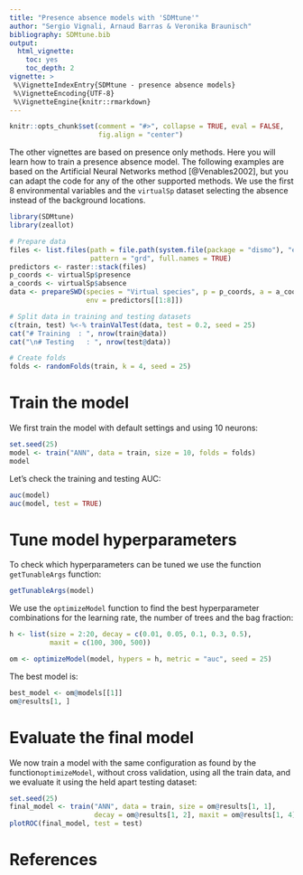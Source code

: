 ```yaml
---
title: "Presence absence models with 'SDMtune'"
author: "Sergio Vignali, Arnaud Barras & Veronika Braunisch"
bibliography: SDMtune.bib
output:
  html_vignette:
    toc: yes
    toc_depth: 2
vignette: >
 %\VignetteIndexEntry{SDMtune - presence absence models} 
 %\VignetteEncoding{UTF-8}
 %\VignetteEngine{knitr::rmarkdown}
---
```


```r
knitr::opts_chunk$set(comment = "#>", collapse = TRUE, eval = FALSE,
                      fig.align = "center")
```

The other vignettes are based on presence only methods. Here you will learn how to train a presence absence model. The following examples are based on the Artificial Neural Networks method [@Venables2002], but you can adapt the code for any of the other supported methods. We use the first 8 environmental variables and the `virtualSp` dataset selecting the absence instead of the background locations.
```r
library(SDMtune)
library(zeallot)

# Prepare data
files <- list.files(path = file.path(system.file(package = "dismo"), "ex"),
                    pattern = "grd", full.names = TRUE)
predictors <- raster::stack(files)
p_coords <- virtualSp$presence
a_coords <- virtualSp$absence
data <- prepareSWD(species = "Virtual species", p = p_coords, a = a_coords,
                   env = predictors[[1:8]])

# Split data in training and testing datasets
c(train, test) %<-% trainValTest(data, test = 0.2, seed = 25)
cat("# Training  : ", nrow(train@data))
cat("\n# Testing   : ", nrow(test@data))

# Create folds
folds <- randomFolds(train, k = 4, seed = 25)
```

# Train the model

We first train the model with default settings and using 10 neurons:
```r
set.seed(25)
model <- train("ANN", data = train, size = 10, folds = folds)
model
```

Let's check the training and testing AUC:
```r
auc(model)
auc(model, test = TRUE)
```

# Tune model hyperparameters

To check which hyperparameters can be tuned we use the function `getTunableArgs` function:
```r
getTunableArgs(model)
```

We use the `optimizeModel` function to find the best hyperparameter combinations for the learning rate, the number of trees and the bag fraction:

```r
h <- list(size = 2:20, decay = c(0.01, 0.05, 0.1, 0.3, 0.5),
          maxit = c(100, 300, 500))

om <- optimizeModel(model, hypers = h, metric = "auc", seed = 25)
```

The best model is:
```r
best_model <- om@models[[1]]
om@results[1, ]
```

# Evaluate the final model

We now train a model with the same configuration as found by the function`optimizeModel`, without cross validation, using all the train data, and we evaluate it using the held apart testing dataset:
```r
set.seed(25)
final_model <- train("ANN", data = train, size = om@results[1, 1],
                     decay = om@results[1, 2], maxit = om@results[1, 4])
plotROC(final_model, test = test)
```

# References
